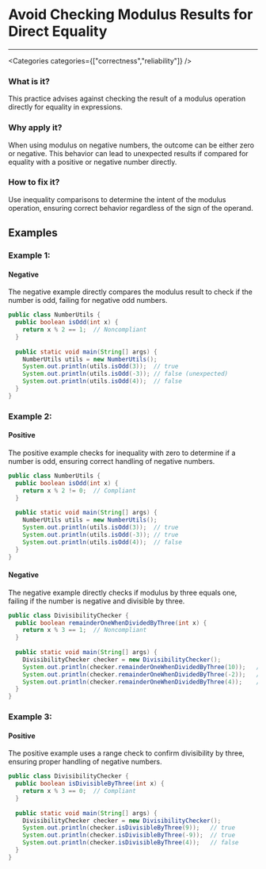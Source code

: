 

# Avoid Checking Modulus Results for Direct Equality

<Severity severity={SeverityLevels.HIGH} />

---

<Categories categories={["correctness","reliability"]} />

### What is it?
This practice advises against checking the result of a modulus operation directly for equality in expressions.

### Why apply it?
When using modulus on negative numbers, the outcome can be either zero or negative. This behavior can lead to unexpected results if compared for equality with a positive or negative number directly.

### How to fix it?
Use inequality comparisons to determine the intent of the modulus operation, ensuring correct behavior regardless of the sign of the operand.

## Examples

### Example 1:

<!-- #example -->

#### Negative

<!-- #example_negative_description -->
The negative example directly compares the modulus result to check if the number is odd, failing for negative odd numbers.

<!-- #example_negative_code -->
```java
public class NumberUtils {
  public boolean isOdd(int x) {
    return x % 2 == 1;  // Noncompliant
  }
  
  public static void main(String[] args) {
    NumberUtils utils = new NumberUtils();
    System.out.println(utils.isOdd(3));  // true
    System.out.println(utils.isOdd(-3)); // false (unexpected)
    System.out.println(utils.isOdd(4));  // false
  }
}
```

### Example 2:

<!-- #example -->

#### Positive

<!-- #example_positive_description -->
The positive example checks for inequality with zero to determine if a number is odd, ensuring correct handling of negative numbers.

<!-- #example_positive_code -->
```java
public class NumberUtils {
  public boolean isOdd(int x) {   
    return x % 2 != 0;  // Compliant
  }
  
  public static void main(String[] args) {
    NumberUtils utils = new NumberUtils();
    System.out.println(utils.isOdd(3));  // true
    System.out.println(utils.isOdd(-3)); // true
    System.out.println(utils.isOdd(4));  // false
  }
}
```

#### Negative

<!-- #example_negative_description -->
The negative example directly checks if modulus by three equals one, failing if the number is negative and divisible by three.

<!-- #example_negative_code -->
```java
public class DivisibilityChecker {
  public boolean remainderOneWhenDividedByThree(int x) {
    return x % 3 == 1;  // Noncompliant
  }
  
  public static void main(String[] args) {
    DivisibilityChecker checker = new DivisibilityChecker();
    System.out.println(checker.remainderOneWhenDividedByThree(10));   // true
    System.out.println(checker.remainderOneWhenDividedByThree(-2));   // false (unexpected)
    System.out.println(checker.remainderOneWhenDividedByThree(4));    // true
  }
}
```

### Example 3:

<!-- #example -->

#### Positive

<!-- #example_positive_description -->
The positive example uses a range check to confirm divisibility by three, ensuring proper handling of negative numbers.

<!-- #example_positive_code -->
```java
public class DivisibilityChecker {
  public boolean isDivisibleByThree(int x) {
    return x % 3 == 0;  // Compliant
  }
  
  public static void main(String[] args) {
    DivisibilityChecker checker = new DivisibilityChecker();
    System.out.println(checker.isDivisibleByThree(9));   // true
    System.out.println(checker.isDivisibleByThree(-9));  // true
    System.out.println(checker.isDivisibleByThree(4));   // false
  }
}
```
